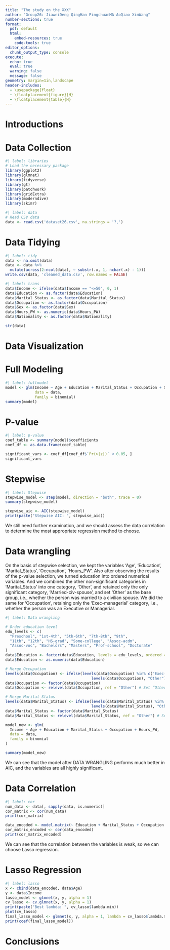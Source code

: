 ```yaml
---
title: "The study on the XXX"
author: "Group26: JiaweiDeng QingHan PingchuanMA AoQiao XinWang"
number-sections: true
format:
  pdf: default
  html:
    embed-resources: true
    code-tools: true
editor_options: 
  chunk_output_type: console
execute:
  echo: true
  eval: true
  warning: false
  message: false
geometry: margin=1in,landscape
header-includes:
  - \usepackage{float}
  - \floatplacement{figure}{H}
  - \floatplacement{table}{H}
---
```


# Introductions

# Data Collection {#sec-dc}

```r
#| label: libraries
# Load the necessary package
library(ggplot2)
library(glmnet)
library(tidyverse)
library(gt)
library(patchwork)
library(gridExtra)
library(moderndive)
library(skimr)
```

```r
#| label: data
# Read CSV data
data <- read.csv('dataset26.csv', na.strings = '?,')
```

# Data Tidying {#sec-dt}

```r
#| label: tidy
data <- na.omit(data)
data <- data %>%
  mutate(across(2:ncol(data), ~ substr(.x, 1, nchar(.x) - 1)))
write.csv(data, 'cleaned_data.csv', row.names = FALSE)
```

```r
#| label: trans
data$Income <- ifelse(data$Income == "<=50", 0, 1)
data$Education <- as.factor(data$Education)
data$Marital_Status <- as.factor(data$Marital_Status)
data$Occupation <- as.factor(data$Occupation)
data$Sex <- as.factor(data$Sex)
data$Hours_PW <- as.numeric(data$Hours_PW)
data$Nationality <- as.factor(data$Nationality)

str(data)
```

# Data Visualization {#sec-dv}


# Full Modeling {#sec-mdl}

```r
#| label: fullmodel
model <- glm(Income ~ Age + Education + Marital_Status + Occupation + Sex + Hours_PW + Nationality, 
             data = data, 
             family = binomial)
summary(model)
```

# P-value {#sec-pvl}

```r
#| label: p-value
coef_table <- summary(model)$coefficients
coef_df <- as.data.frame(coef_table)

significant_vars <- coef_df[coef_df$`Pr(>|z|)` < 0.05, ]
significant_vars
```

# Stepwise {#sec-stp}

```r
#| label: Stepwise
stepwise_model <- step(model, direction = "both", trace = 0)
summary(stepwise_model)

stepwise_aic <- AIC(stepwise_model)
print(paste("Stepwise AIC: ", stepwise_aic))
```

We still need further examination, and we should assess the data correlation to determine the most appropriate regression method to choose.

# Data wrangling

On the basis of stepwise selection, we kept the variables ‘Age ’, ‘Education’, ‘Marital_Status’, ‘Occupation’, ‘Hours_PW’. Also after observing the results of the p-value selection, we turned education into ordered numerical variables. And we combined the other non-significant categories in ‘Marital_Status’ into one category, ‘Other’, and retained only the only significant category, ‘Married-civ-spouse’, and set ‘Other’ as the base group, i.e., whether the person was married to a civilian spouse. We did the same for ‘Occupation’, retaining only the ‘Exec-managerial’ category, i.e., whether the person was an Executive or Managerial.

```r
#| label: Data wrangling

# Order education level
edu_levels <- c(
  "Preschool", "1st-4th", "5th-6th", "7th-8th", "9th", 
  "11th", "12th", "HS-grad", "Some-college", "Assoc-acdm", 
  "Assoc-voc", "Bachelors", "Masters", "Prof-school", "Doctorate"
)
data$Education <- factor(data$Education, levels = edu_levels, ordered = TRUE)
data$Education <- as.numeric(data$Education)

# Merge Occupation
levels(data$Occupation) <- ifelse(levels(data$Occupation) %in% c("Exec-managerial"), 
                                      levels(data$Occupation), "Other")
data$Occupation <- factor(data$Occupation)
data$Occupation <- relevel(data$Occupation, ref = "Other") # Set “Other” as the base group

# Merge Marital Status
levels(data$Marital_Status) <- ifelse(levels(data$Marital_Status) %in% c("Married-civ-spouse"), 
                                      levels(data$Marital_Status), "Other")
data$Marital_Status <- factor(data$Marital_Status)
data$Marital_Status <- relevel(data$Marital_Status, ref = "Other") # Set “Other” as the base group

model_new <- glm(
  Income ~ Age + Education + Marital_Status + Occupation + Hours_PW,
  data = data,
  family = binomial
)

summary(model_new)
```

We can see that the model after DATA WRANGLING performs much better in AIC, and the variables are all highly significant.

# Data Correlation {#sec-dcr}

```r
#| label: cor
num_data <- data[, sapply(data, is.numeric)]
cor_matrix <- cor(num_data)
print(cor_matrix)

data_encoded <- model.matrix(~ Education + Marital_Status + Occupation + Sex + Nationality - 1, data = data)
cor_matrix_encoded <- cor(data_encoded)
print(cor_matrix_encoded)
```

We can see that the correlation between the variables is weak, so we can choose Lasso regression.

# Lasso Regression {#sec-lr}

```r
#| label: lasso
x <- cbind(data_encoded, data$Age)
y <- data$Income
lasso_model <- glmnet(x, y, alpha = 1)
cv_lasso <- cv.glmnet(x, y, alpha = 1)
print(paste("Best lambda: ", cv_lasso$lambda.min))
plot(cv_lasso)
final_lasso_model <- glmnet(x, y, alpha = 1, lambda = cv_lasso$lambda.min)
print(coef(final_lasso_model))
```

# Conclusions {#sec-Conc}
